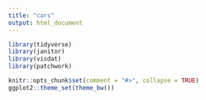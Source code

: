 ```yaml
---
title: "cars"
output: html_document
---
```


```r
library(tidyverse)
library(janitor)
library(visdat)
library(patchwork)

knitr::opts_chunk$set(comment = "#>", collapse = TRUE)
ggplot2::theme_set(theme_bw())
```